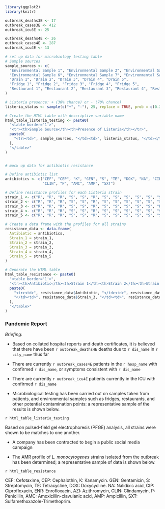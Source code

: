 ```r

library(ggplot2)
library(knitr)

outbreak_deaths3E <- 17
outbreak_cases3E <- 412
outbreak_icu3E <- 25

outbreak_deaths4E <- 26
outbreak_cases4E <- 287
outbreak_icu4E <- 13

# set up data for microbiology testing table
# Sample sources
sample_sources <- c(
  "Environmental Sample 1", "Environmental Sample 2", "Environmental Sample 3", "Environmental Sample 4", "Environmental Sample 5", 
  "Environmental Sample 6", "Environmental Sample 7", "Environmental Sample 8", "Environmental Sample 9", "Environmental Sample 10", 
  "Drain 1", "Drain 2", "Drain 3", "Drain 4", "Drain 5",
  "Fridge 1", "Fridge 2", "Fridge 3", "Fridge 4", "Fridge 5",
  "Restaurant 1", "Restaurant 2", "Restaurant 3", "Restaurant 4", "Restaurant 5"
)

# Listeria presence: + (30% chance) or - (70% chance)
listeria_status <- sample(c("+", "-"), 25, replace = TRUE, prob = c(0.3, 0.7))

# Create the HTML table with descriptive variable name
html_table_listeria_testing <- paste0(
  "<table border='1'>",
  "<tr><th>Sample Source</th><th>Presence of Listeria</th></tr>",
  paste0(
    "<tr><td>", sample_sources, "</td><td>", listeria_status, "</td></tr>", collapse = "\n"
  ),
  "</table>"
)


# mock up data for antibiotic resistance

# Define antibiotic list
antibiotics <- c("CEF", "CEP", "K", "GEN", "S", "TE", "DOX", "NA", "CIP", "ENR", "AZI", 
                 "CLIN", "P", "AMC", "AMP", "SXT")

# Define resistance profiles for each Listeria strain
strain_1 <- c("R", "R", "R", "S", "S", "R", "S", "S", "S", "S", "S", "S", "S", "R", "S", "S")
strain_2 <- c("R", "R", "R", "S", "S", "R", "S", "S", "S", "S", "S", "S", "S", "R", "S", "S")
strain_3 <- c("R", "R", "R", "S", "S", "R", "S", "S", "S", "S", "S", "R", "S", "R", "S", "S")
strain_4 <- c("R", "R", "R", "S", "S", "R", "S", "S", "S", "S", "S", "S", "S", "R", "S", "S")
strain_5 <- c("R", "R", "R", "S", "S", "R", "S", "S", "S", "S", "S", "S", "S", "R", "S", "R")

# Create a data frame with the profiles for all strains
resistance_data <- data.frame(
  Antibiotic = antibiotics,
  Strain_1 = strain_1,
  Strain_2 = strain_2,
  Strain_3 = strain_3,
  Strain_4 = strain_4,
  Strain_5 = strain_5
)

# Generate the HTML table
html_table_resistance <- paste0(
  "<table border='1'>",
  "<tr><th>Antibiotic</th><th>Strain 1</th><th>Strain 2</th><th>Strain 3</th><th>Strain 4</th><th>Strain 5</th></tr>",
  paste0(
    "<tr><td>", resistance_data$Antibiotic, "</td><td>", resistance_data$Strain_1, "</td><td>", resistance_data$Strain_2, 
    "</td><td>", resistance_data$Strain_3, "</td><td>", resistance_data$Strain_4, "</td><td>", resistance_data$Strain_5, "</td></tr>", collapse = "\n"
  ),
  "</table>"
)
```

### Pandemic Report {.unnumbered}

*Briefing:*

* Based on collated hospital reports and death certificates, it is believed that there have been `r outbreak_deaths4E` deaths due to `r dis_name` in `r city_name` thus far

* There are currently `r outbreak_cases4E` patients in the `r hosp_name` with confirmed `r dis_name`, or symptoms consistent with `r dis_name`

* There are currently `r outbreak_icu4E`  patients currently in the ICU with confirmed `r dis_name`

* Microbiological testing has been carried out on samples taken from patients, and environmental samples such as fridges, restaurants, and other potential contamination points: a representative sample of the results is shown below.

`r html_table_listeria_testing`


Based on pulsed-field gel electrophoresis (PFGE) analysis, all strains were shown to be matches to one another.


* A company has been contracted to begin a public social media campaign

* The AMR profile of <i>L. monocytogenes</i> strains isolated from the outbreak has been determined; a representative sample of data is shown below. 

`r html_table_resistance`

CEF: Cefotaxime, CEP: Cephalothin, K: Kanamycin. GEN: Gentamicin, S: Streptomycin, TE: Tetracycline, DOX: Doxycycline. NA: Nalidixic acid, CIP: Ciprofloxacin, ENR: Enrofloxacin, AZI: Azithromycin, CLIN: Clindamycin, P: Penicillin, AMC: Amoxicillin-clavulanic acid, AMP: Ampicillin, SXT: Sulfamethoxazole-Trimethoprim.